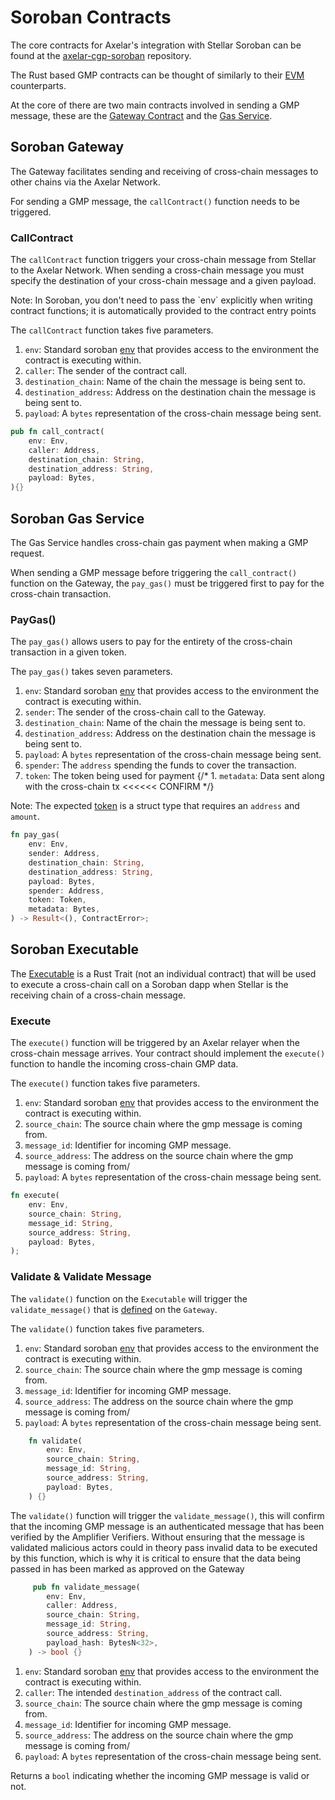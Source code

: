 
# Soroban Contracts

The core contracts for Axelar's integration with Stellar Soroban can be found at the [axelar-cgp-soroban](https://github.com/axelarnetwork/axelar-cgp-soroban) repository. 

The Rust based GMP contracts can be thought of similarly to their [EVM](/dev/general-message-passing/gmp-messages/) counterparts. 

At the core of there are two main contracts involved in sending a GMP message, these are the [Gateway Contract](https://github.com/axelarnetwork/axelar-cgp-soroban/tree/main/contracts/axelar-gateway) and the [Gas Service](https://github.com/axelarnetwork/axelar-cgp-soroban/tree/main/contracts/axelar-gas-service).

## Soroban Gateway
The Gateway facilitates sending and receiving of cross-chain messages to other chains via the Axelar Network.

For sending a GMP message, the `callContract()` function needs to be triggered.

### CallContract
The `callContract` function triggers your cross-chain message from Stellar to the Axelar Network. When sending a cross-chain message you must specify the destination of your cross-chain message and a given payload.

<Callout emoji="💡">
Note: In Soroban, you don't need to pass the `env` explicitly when writing contract functions; it is automatically provided to the contract entry points
</Callout>
    
The `callContract` function takes five parameters. 
1. `env`: Standard soroban [env](https://developers.stellar.org/docs/learn/encyclopedia/contract-development/environment-concepts) that provides access to the environment the contract is executing within. 
1. `caller`: The sender of the contract call. 
1. `destination_chain`: Name of the chain the message is being sent to.
1. `destination_address`: Address on the destination chain the message is being sent to.
1. `payload`: A `bytes` representation of the cross-chain message being sent.

```rust
pub fn call_contract(
    env: Env,
    caller: Address,
    destination_chain: String,
    destination_address: String,
    payload: Bytes,
){}
```

## Soroban Gas Service
The Gas Service handles cross-chain gas payment when making a GMP request. 

When sending a GMP message before triggering the `call_contract()` function on the Gateway, the `pay_gas()` must be triggered first to pay for the cross-chain transaction.  

### PayGas()
 The `pay_gas()` allows users to pay for the entirety of the cross-chain transaction in a given token. 

 The `pay_gas()` takes seven parameters.
1. `env`: Standard soroban [env](https://developers.stellar.org/docs/learn/encyclopedia/contract-development/environment-concepts) that provides access to the environment the contract is executing within. 
1. `sender`: The sender of the cross-chain call to the Gateway. 
1. `destination_chain`: Name of the chain the message is being sent to.
1. `destination_address`: Address on the destination chain the message is being sent to.
1. `payload`: A `bytes` representation of the cross-chain message being sent.
1. `spender`: The `address` spending the funds to cover the transaction.
1. `token`: The token being used for payment
{/* 1. `metadata`: Data sent along with the cross-chain tx <<<<<< CONFIRM */}

Note: The expected [token](https://github.com/axelarnetwork/axelar-cgp-soroban/blob/main/packages/axelar-soroban-std/src/types.rs#L5) is a struct type that requires an `address` and `amount`. 

```rust
fn pay_gas(
    env: Env,
    sender: Address,
    destination_chain: String,
    destination_address: String,
    payload: Bytes,
    spender: Address,
    token: Token,
    metadata: Bytes,
) -> Result<(), ContractError>;
```

## Soroban Executable
The [Executable](https://github.com/axelarnetwork/axelar-cgp-soroban/blob/main/contracts/axelar-gateway/src/executable.rs#L9) is a Rust Trait (not an individual contract) that will be used to execute a cross-chain call on a Soroban dapp when Stellar is the receiving chain of a cross-chain message.

### Execute 
The `execute()` function will be triggered by an Axelar relayer when the cross-chain message arrives. Your contract should implement the `execute()` function to handle the incoming cross-chain GMP data.

The `execute()` function takes five parameters.
1. `env`: Standard soroban [env](https://developers.stellar.org/docs/learn/encyclopedia/contract-development/environment-concepts) that provides access to the environment the contract is executing within. 
1. `source_chain`: The source chain where the gmp message is coming from.
1. `message_id`: Identifier for incoming GMP message.
1. `source_address`: The address on the source chain where the gmp message is coming from/
1. `payload`: A `bytes` representation of the cross-chain message being sent.

```rust
fn execute(
    env: Env,
    source_chain: String,
    message_id: String,
    source_address: String,
    payload: Bytes,
);
```

### Validate & Validate Message
The `validate()` function on the `Executable` will trigger the `validate_message()` that is [defined](https://github.com/axelarnetwork/axelar-cgp-soroban/blob/main/contracts/axelar-gateway/src/contract.rs#L128) on the `Gateway`.

The `validate()` function takes five parameters.
1. `env`: Standard soroban [env](https://developers.stellar.org/docs/learn/encyclopedia/contract-development/environment-concepts) that provides access to the environment the contract is executing within. 
1. `source_chain`: The source chain where the gmp message is coming from.
1. `message_id`: Identifier for incoming GMP message.
1. `source_address`: The address on the source chain where the gmp message is coming from/
1. `payload`: A `bytes` representation of the cross-chain message being sent.

```rust
    fn validate(
        env: Env,
        source_chain: String,
        message_id: String,
        source_address: String,
        payload: Bytes,
    ) {}
```

The `validate()` function will trigger the `validate_message()`, this will confirm that the incoming GMP message is an authenticated message that has been verified by the Amplifier Verifiers. Without ensuring that the message is validated malicious actors could in theory pass invalid data to be executed by this function, which is why it is critical to ensure that the data being passed in has been marked as approved on the Gateway

```rust
     pub fn validate_message(
        env: Env,
        caller: Address,
        source_chain: String,
        message_id: String,
        source_address: String,
        payload_hash: BytesN<32>,
    ) -> bool {}
```

1. `env`: Standard soroban [env](https://developers.stellar.org/docs/learn/encyclopedia/contract-development/environment-concepts) that provides access to the environment the contract is executing within. 
1. `caller`: The intended `destination_address` of the contract call.
1. `source_chain`: The source chain where the gmp message is coming from.
1. `message_id`: Identifier for incoming GMP message.
1. `source_address`: The address on the source chain where the gmp message is coming from/
1. `payload`: A `bytes` representation of the cross-chain message being sent.

Returns a `bool` indicating whether the incoming GMP message is valid or not.